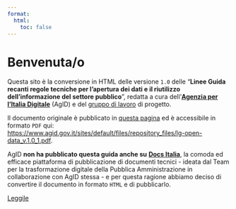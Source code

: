 ```yaml
---
format:
  html:
    toc: false
---
```


# Benvenuta/o {.unnumbered}

Questa sito è la conversione in HTML delle versione `1.0` delle "**Linee Guida recanti regole tecniche per l’apertura dei dati e il riutilizzo dell’informazione del settore pubblico**", redatta a cura dell'[**Agenzia per l’Italia Digitale**](https://www.agid.gov.it/) (AgID) e del [gruppo di lavoro](gruppo-di-lavoro.qmd) di progetto.

Il documento originale è pubblicato in [questa pagina](https://www.agid.gov.it/linee-guida) ed è accessibile in formato `PDF` qui:<br>
<https://www.agid.gov.it/sites/default/files/repository_files/lg-open-data_v.1.0_1.pdf>.

AgID **non ha pubblicato questa guida anche su** [**Docs Italia**](https://docs.italia.it/), la comoda ed efficace piattaforma di pubblicazione di documenti tecnici - ideata dal Team per la trasformazione digitale della Pubblica Amministrazione in collaborazione con AgID stessa - e per questa ragione abbiamo deciso di convertire il documento in formato `HTML` e di pubblicarlo.

[Leggile](prefazione.qmd){.btn-action-primary .btn-action .btn .btn-success .btn-lg}
